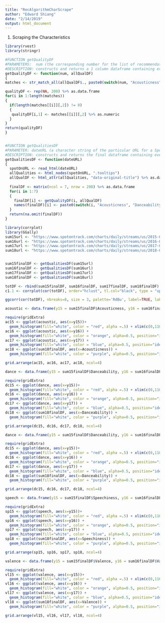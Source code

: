 ```yaml
---
title: "RecAlgorithmCharScrape"
author: "Edward Shiang"
date: "2/14/2019"
output: html_document
---
```


1) Scraping the Characteristics
```r
library(rvest)
library(stringr)

#FUNCTION getQualityDF
#PARAMETERS:  num (the corresponding number for the list of recommendation characteristics, arranged alphabetically (1 for "Acousticness", 2 for "Danceability", etc.)), allQualDF (a dataframe with the extracted text for )
#DESCRIPTION: constructs and returns a 1 column dataframe containing every value on a given daily chart corresponding to the num value
getQualityDF <- function(num, allQualDF)
{
matches <- str_match_all(allQualDF$., paste0(switch(num, "Acousticness", "Danceability", "Energy", "Instrumentalness", "Liveness", "Speechiness", "Valence"), "\\s([:digit:]+)%"))

qualityDF <- rep(NA, 200) %>% as.data.frame
for(i in 1:length(matches))
{
  if(length(matches[[i]][,2]) != 0)
  {
   qualityDF[i,1] <- matches[[i]][,2] %>% as.numeric
  }
}
return(qualityDF)
}


#FUNCTION getQualitiesDF
#PARAMETER: dateURL (a character string of the particular URL for a Spotify chart on SpotOn's website)
#DESCRIPTION: constructs and returns the final dataframe containing every recommendation characteristic and all its values on the chart
getQualitiesDF <- function(dateURL) 
{
  spotOnURL <- read_html(dateURL)
  allQualities <- html_nodes(spotOnURL, ".tooltips")
  allQualDF <- html_attr(allQualities, "data-original-title") %>% as.data.frame 
  
  finalDF <- matrix(ncol = 7, nrow = 200) %>% as.data.frame
  for(i in 1:7)
  {
    finalDF[i] <- getQualityDF(i, allQualDF)
    names(finalDF)[i] <- paste0(switch(i, "Acousticness", "Danceability", "Energy", "Instrumentalness", "Liveness", "Speechiness", "Valence"))
  }
  return(na.omit(finalDF))
}

```

```r
library(corrplot)
library(GGally)
sum15url <- "https://www.spotontrack.com/charts/daily/streams/us/2015-08-31"
sum16url <- "https://www.spotontrack.com/charts/daily/streams/us/2016-08-31"
sum17url <- "https://www.spotontrack.com/charts/daily/streams/us/2017-08-31"
sum18url <- "https://www.spotontrack.com/charts/daily/streams/us/2018-08-31"


sum15finalDF <- getQualitiesDF(sum15url)
sum16finalDF <- getQualitiesDF(sum16url)
sum17finalDF <- getQualitiesDF(sum17url)
sum18finalDF <- getQualitiesDF(sum18url)
```


```r
totDF <- rbind(sum15finalDF, sum16finalDF, sum17finalDF, sum18finalDF)
c1.1 <- corrplot(cor(totDF), order="hclust", tl.col="black", type = "upper")

```


```r
ggcorr(cor(totDF), nbreaks=8, size = 3, palette='RdBu', label=TRUE, label_size=5, label_color='white') 

```



```r
acoustic <- data.frame(y15 = sum15finalDF$Acousticness, y16 = sum16finalDF$Acousticness, y17 = sum17finalDF$Acousticness)

require(gridExtra)
ac15 <- ggplot(acoustic, aes(x=y15))+
  geom_histogram(fill="white", color = "red", alpha =.5) + xlim(c(0,110)) + ylim(c(0,60)) 
ac16 <- ggplot(acoustic, aes(x=y16)) +
  geom_histogram(fill="white", color = "orange", alpha=0.5, position="identity") + xlim(c(0,110)) + ylim(c(0,60))
ac17 <- ggplot(acoustic, aes(x=y17)) +
  geom_histogram(fill="white", color = "blue", alpha=0.5, position="identity") + xlim(c(0,110)) + ylim(c(0,60))
ac18 <- ggplot(sum18finalDF, aes(x=Acousticness)) +
  geom_histogram(fill="white", color = "purple", alpha=0.5, position="identity") + xlim(c(0,110)) + ylim(c(0,60))

grid.arrange(ac15, ac16, ac17, ac18, ncol=4)
```

```r
dance <- data.frame(y15 = sum15finalDF$Danceability, y16 = sum16finalDF$Danceability, y17 = sum17finalDF$Danceability)

require(gridExtra)
dc15 <- ggplot(dance, aes(x=y15))+
  geom_histogram(fill="white", color = "red", alpha =.5) + xlim(c(0,110)) + ylim(c(0,40)) 
dc16 <- ggplot(dance, aes(x=y16)) +
  geom_histogram(fill="white", color = "orange", alpha=0.5, position="identity") + xlim(c(0,110)) + ylim(c(0,40))
dc17 <- ggplot(dance, aes(x=y17)) +
  geom_histogram(fill="white", color = "blue", alpha=0.5, position="identity") + xlim(c(0,110)) + ylim(c(0,40))
dc18 <- ggplot(sum18finalDF, aes(x=Danceability)) +
  geom_histogram(fill="white", color = "purple", alpha=0.5, position="identity") + xlim(c(0,110)) + ylim(c(0,40))

grid.arrange(dc15, dc16, dc17, dc18, ncol=4)

```

```r
dance <- data.frame(y15 = sum15finalDF$Danceability, y16 = sum16finalDF$Danceability, y17 = sum17finalDF$Danceability)

require(gridExtra)
dc15 <- ggplot(dance, aes(x=y15))+
  geom_histogram(fill="white", color = "red", alpha =.5) + xlim(c(0,110)) + ylim(c(0,40)) 
dc16 <- ggplot(dance, aes(x=y16)) +
  geom_histogram(fill="white", color = "orange", alpha=0.5, position="identity") + xlim(c(0,110)) + ylim(c(0,40))
dc17 <- ggplot(dance, aes(x=y17)) +
  geom_histogram(fill="white", color = "blue", alpha=0.5, position="identity") + xlim(c(0,110)) + ylim(c(0,40))
dc18 <- ggplot(sum18finalDF, aes(x=Danceability)) +
  geom_histogram(fill="white", color = "purple", alpha=0.5, position="identity") + xlim(c(0,110)) + ylim(c(0,40))

grid.arrange(dc15, dc16, dc17, dc18, ncol=4)

```


```r
speech <- data.frame(y15 = sum15finalDF$Speechiness, y16 = sum16finalDF$Speechiness, y17 = sum17finalDF$Speechiness, y18 = rbind(sum18finalDF$Speechiness, rep(NA, 2)))

require(gridExtra)
sp15 <- ggplot(speech, aes(x=y15))+
  geom_histogram(fill="white", color = "red", alpha =.5) + xlim(c(0,110)) + ylim(c(0,60)) 
sp16 <- ggplot(speech, aes(x=y16)) +
  geom_histogram(fill="white", color = "orange", alpha=0.5, position="identity") + xlim(c(0,110)) + ylim(c(0,60))
sp17 <- ggplot(speech, aes(x=y17)) +
  geom_histogram(fill="white", color = "blue", alpha=0.5, position="identity") + xlim(c(0,110)) + ylim(c(0,60))
sp18 <- ggplot(sum18finalDF, aes(x=Speechiness)) +
  geom_histogram(fill="white", color = "purple", alpha=0.5, position="identity") + xlim(c(0,110)) + ylim(c(0,60))

grid.arrange(sp15, sp16, sp17, sp18, ncol=4)

```

```r
valence <- data.frame(y15 = sum15finalDF$Valence, y16 = sum16finalDF$Valence, y17 = sum17finalDF$Valence, y18 = rbind(sum18finalDF$Valence, rep(NA, 2)))

require(gridExtra)
vl15 <- ggplot(valence, aes(x=y15))+
  geom_histogram(fill="white", color = "red", alpha =.5) + xlim(c(0,110)) + ylim(c(0,30)) 
vl16 <- ggplot(valence, aes(x=y16)) +
  geom_histogram(fill="white", color = "orange", alpha=0.5, position="identity") + xlim(c(0,110)) + ylim(c(0,30))
vl17 <- ggplot(valence, aes(x=y17)) +
  geom_histogram(fill="white", color = "blue", alpha=0.5, position="identity") + xlim(c(0,110)) + ylim(c(0,30))
vl18 <- ggplot(sum18finalDF, aes(x=Valence)) +
  geom_histogram(fill="white", color = "purple", alpha=0.5, position="identity") + xlim(c(0,110)) + ylim(c(0,30))

grid.arrange(vl15, vl16, vl17, vl18, ncol=4)


```
